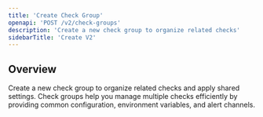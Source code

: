 ```yaml
---
title: 'Create Check Group'
openapi: 'POST /v2/check-groups'
description: 'Create a new check group to organize related checks'
sidebarTitle: 'Create V2'
---
```


## Overview

Create a new check group to organize related checks and apply shared settings. Check groups help you manage multiple checks efficiently by providing common configuration, environment variables, and alert channels.

